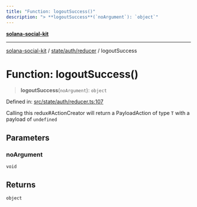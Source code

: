 ```yaml
---
title: "Function: logoutSuccess()"
description: "> **logoutSuccess**(`noArgument`): `object`"
---
```


[**solana-social-kit**](../../../../README.mdx)

***

[solana-social-kit](../../../../README.mdx) / [state/auth/reducer](../README.mdx) / logoutSuccess

# Function: logoutSuccess()

> **logoutSuccess**(`noArgument`): `object`

Defined in: [src/state/auth/reducer.ts:107](https://github.com/SendArcade/solana-social-starter/blob/03568260ca96ed63f77049843c721de1cb011893/src/state/auth/reducer.ts#L107)

Calling this redux#ActionCreator will
return a PayloadAction of type `T` with a payload of `undefined`

## Parameters

### noArgument

`void`

## Returns

`object`
